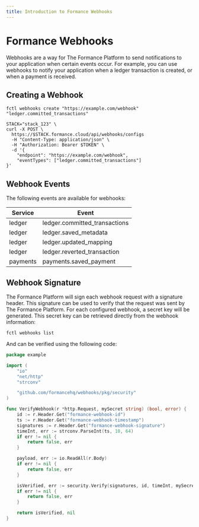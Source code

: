 ```yaml
---
title: Introduction to Formance Webhooks
---
```


# Formance Webhooks

Webhooks are a way for The Formance Platform to send notifications to your application when certain events occur. For example, you can use webhooks to notify your application when a ledger transaction is created, or when a payment is received.

## Creating a Webhook

<StackCmd>

```shell
fctl webhooks create "https://example.com/webhook" "ledger.committed_transactions"
```

```shell
STACK="stack_123" \
curl -X POST \
  https://$STACK.formance.cloud/api/webhooks/configs
  -H "Content-Type: application/json" \
  -H "Authorization: Bearer $TOKEN" \
  -d '{
    "endpoint": "https://example.com/webhook",
    "eventTypes": ["ledger.committed_transactions"]
}'
```

</StackCmd>

## Webhook Events

The following events are available for webhooks:

| Service   | Event                                 |
|-----------|----------------------------------------|
| ledger    | ledger.committed_transactions          |
| ledger    | ledger.saved_metadata                 |
| ledger    | ledger.updated_mapping                |
| ledger    | ledger.reverted_transaction           |
| payments  | payments.saved_payment                |

## Webhook Signature

The Formance Platform will sign each webhook request with a signature header. This signature can be used to verify that the request was sent by The Formance Platform. For each configured webhook, a secret key will be generated. This secret key can be retrieved directly from the webhook information:

```shell
fctl webhooks list
```

And can be verified using the following code:

<Tabs>

<TabItem value="go" label="Go">

```go
package example

import (
	"io"
	"net/http"
	"strconv"

	"github.com/formancehq/webhooks/pkg/security"
)

func VerifyWebhook(r *http.Request, mySecret string) (bool, error) {
	id := r.Header.Get("formance-webhook-id")
	ts := r.Header.Get("formance-webhook-timestamp")
	signatures := r.Header.Get("formance-webhook-signature")
	timeInt, err := strconv.ParseInt(ts, 10, 64)
	if err != nil {
		return false, err
	}

	payload, err := io.ReadAll(r.Body)
	if err != nil {
		return false, err
	}

	isVerified, err := security.Verify(signatures, id, timeInt, mySecret, payload)
	if err != nil {
		return false, err
	}

	return isVerified, nil
}

```

</TabItem>

</Tabs>
